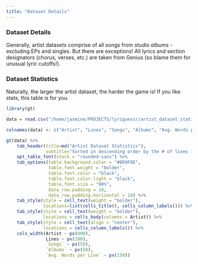 ```yaml
---
title: "Dataset Details"
---
```


### Dataset Details

Generally, artist datasets comprise of all songs from *studio albums* - excluding EPs and singles. But there are exceptions! All lyrics and section designators (chorus, verses, etc.) are taken from Genius (so blame them for unusual lyric cutoffs!).

### Dataset Statistics

Naturally, the larger the artist dataset, the harder the game is! If you like stats, this table is for you.

``` r
library(gt)

data = read.csv("/home/jasmine/PROJECTS/lyriguessr/artist_dataset_statistics.csv")

colnames(data) <- c("Artist", "Lines", "Songs", "Albums", "Avg. Words per Line")

gt(data) %>% 
    tab_header(title=md("Artist Dataset Statistics"), 
               subtitle="Sorted in descending order by the # of lines in the dataset") %>%
    opt_table_font(stack = "rounded-sans") %>%
    tab_options(table.background.color = "#8D9F8E",
                table.font.weight = "bolder",
                table.font.color = "black",
                table.font.color.light = "black",
                table.font.size = "90%",
                data_row.padding = 10,
                data_row.padding.horizontal = 10) %>%
    tab_style(style = cell_text(weight = "bolder"),
              locations=list(cells_title(), cells_column_labels())) %>%
    tab_style(style = cell_text(weight = "bolder"),
              locations = cells_body(columns = Artist)) %>%
    tab_style(style = cell_text(align = "center"),
              locations = cells_column_labels()) %>%
    cols_width(Artist ~ px(800),
               Lines ~ px(100),
               `Songs` ~ px(50),
               `Albums` ~ px(50),
               `Avg. Words per Line` ~ px(150))
```


